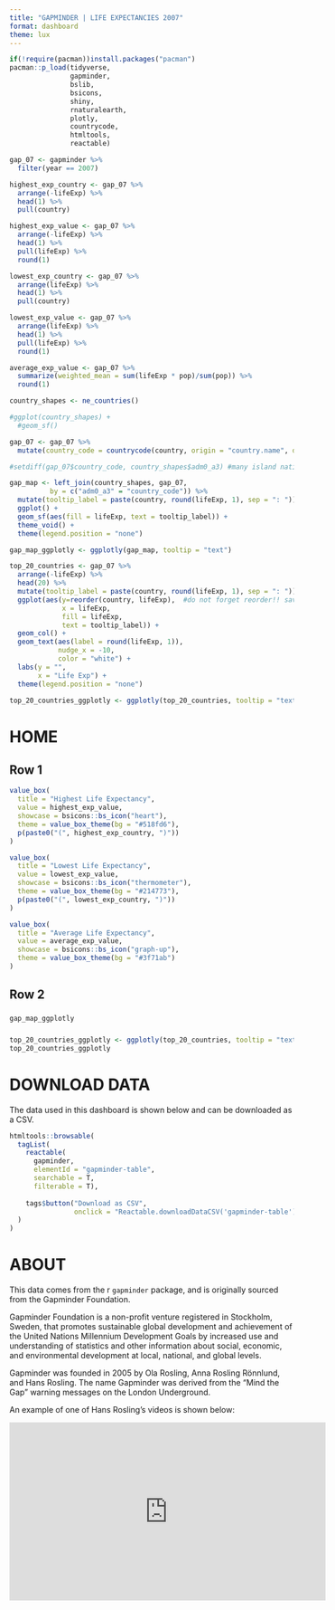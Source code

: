 ```yaml
---
title: "GAPMINDER | LIFE EXPECTANCIES 2007"
format: dashboard
theme: lux
---
```


```r
if(!require(pacman))install.packages("pacman")
pacman::p_load(tidyverse,
               gapminder,
               bslib,
               bsicons,
               shiny,
               rnaturalearth,
               plotly,
               countrycode,
               htmltools,
               reactable)
```

```r
gap_07 <- gapminder %>% 
  filter(year == 2007)

highest_exp_country <- gap_07 %>% 
  arrange(-lifeExp) %>% 
  head(1) %>% 
  pull(country)

highest_exp_value <- gap_07 %>% 
  arrange(-lifeExp) %>% 
  head(1) %>% 
  pull(lifeExp) %>% 
  round(1)

lowest_exp_country <- gap_07 %>% 
  arrange(lifeExp) %>% 
  head(1) %>% 
  pull(country)

lowest_exp_value <- gap_07 %>% 
  arrange(lifeExp) %>% 
  head(1) %>% 
  pull(lifeExp) %>% 
  round(1)

average_exp_value <- gap_07 %>% 
  summarize(weighted_mean = sum(lifeExp * pop)/sum(pop)) %>% 
  round(1)
```
```r
country_shapes <- ne_countries()

#ggplot(country_shapes) +
  #geom_sf()

gap_07 <- gap_07 %>% 
  mutate(country_code = countrycode(country, origin = "country.name", destination = "iso3c")) #country code takes possible country name formats and converts to other formats

#setdiff(gap_07$country_code, country_shapes$adm0_a3) #many island nations too small to vis on map

gap_map <- left_join(country_shapes, gap_07,
          by = c("adm0_a3" = "country_code")) %>% 
  mutate(tooltip_label = paste(country, round(lifeExp, 1), sep = ": ")) %>% 
  ggplot() +
  geom_sf(aes(fill = lifeExp, text = tooltip_label)) +
  theme_void() +
  theme(legend.position = "none")

gap_map_ggplotly <- ggplotly(gap_map, tooltip = "text")
```

```r
top_20_countries <- gap_07 %>% 
  arrange(-lifeExp) %>% 
  head(20) %>% 
  mutate(tooltip_label = paste(country, round(lifeExp, 1), sep = ": ")) %>% 
  ggplot(aes(y=reorder(country, lifeExp),  #do not forget reorder!! saves having to wrangle
             x = lifeExp, 
             fill = lifeExp,
             text = tooltip_label)) +
  geom_col() +
  geom_text(aes(label = round(lifeExp, 1)),
            nudge_x = -10,
            color = "white") +
  labs(y = "",
       x = "Life Exp") +
  theme(legend.position = "none")

top_20_countries_ggplotly <- ggplotly(top_20_countries, tooltip = "text")
```

# HOME

## Row 1 {height=25%}
```r
value_box(
  title = "Highest Life Expectancy",
  value = highest_exp_value,
  showcase = bsicons::bs_icon("heart"),
  theme = value_box_theme(bg = "#518fd6"),
  p(paste0("(", highest_exp_country, ")"))
)
```

```r
value_box(
  title = "Lowest Life Expectancy",
  value = lowest_exp_value,
  showcase = bsicons::bs_icon("thermometer"),
  theme = value_box_theme(bg = "#214773"),
  p(paste0("(", lowest_exp_country, ")"))
)
```

```r
value_box(
  title = "Average Life Expectancy",
  value = average_exp_value,
  showcase = bsicons::bs_icon("graph-up"),
  theme = value_box_theme(bg = "#3f71ab")
)
```


## Row 2 {height=75%}

### {width=70%}
```r
gap_map_ggplotly
```

### {width=30%}

```r
top_20_countries_ggplotly <- ggplotly(top_20_countries, tooltip = "text")
top_20_countries_ggplotly
```

# DOWNLOAD DATA

The data used in this dashboard is shown below and can be downloaded as a CSV.

```r

htmltools::browsable(
  tagList(
    reactable(
      gapminder, 
      elementId = "gapminder-table",
      searchable = T,
      filterable = T),
    
    tags$button("Download as CSV", 
                onclick = "Reactable.downloadDataCSV('gapminder-table')"),
  )
)
```


# ABOUT

This data comes from the r `gapminder` package, and is originally sourced from the Gapminder Foundation.

Gapminder Foundation is a non-profit venture registered in Stockholm, Sweden, that promotes sustainable global development and achievement of the United Nations Millennium Development Goals by increased use and understanding of statistics and other information about social, economic, and environmental development at local, national, and global levels.

Gapminder was founded in 2005 by Ola Rosling, Anna Rosling Rönnlund, and Hans Rosling. The name Gapminder was derived from the "Mind the Gap" warning messages on the London Underground.

An example of one of Hans Rosling's videos is shown below:

<iframe width="560" height="315" src="https://www.youtube.com/embed/hVimVzgtD6w?si=cjEi3d991hBSte4E" title="YouTube video player" frameborder="0" allow="accelerometer; autoplay; clipboard-write; encrypted-media; gyroscope; picture-in-picture; web-share" referrerpolicy="strict-origin-when-cross-origin" allowfullscreen></iframe>
